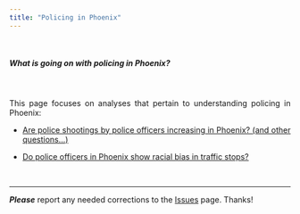 ```yaml
---
title: "Policing in Phoenix"
---
```


<br>

##### *What is going on with policing in Phoenix?*

<br>

<div style="text-align: justify;">

This page focuses on analyses that pertain to understanding policing in Phoenix:  

  * [Are police shootings by police officers increasing in Phoenix? (and other questions...)](https://jacobtnyoung.github.io/OpenCrimPhx/police-shootings.html)

  * [Do police officers in Phoenix show racial bias in traffic stops?](https://jacobtnyoung.github.io/OpenCrimPhx/police-vod-traffic.html)


</div>

<br>

----

***Please*** report any needed corrections to the [Issues](https://github.com/jacobtnyoung/OpenCrimPhx/issues/new) page. Thanks!

<br>